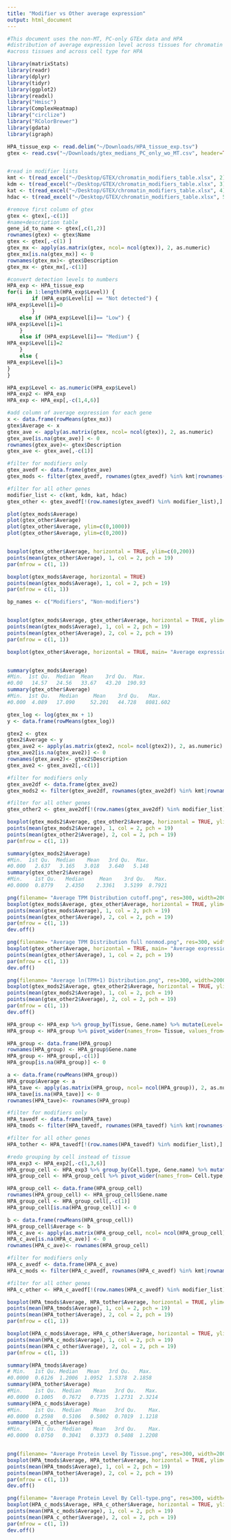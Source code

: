 ```yaml
---
title: "Modifier vs Other average expression"
output: html_document
---
```


```r
#This document uses the non-MT, PC-only GTEx data and HPA
#distribution of average expression level across tissues for chromatin modifiers and non-modifiers for gtex
#across tissues and across cell type for HPA
```
```r
library(matrixStats)
library(readr)
library(dplyr)
library(tidyr)
library(ggplot2)
library(readxl)
library("Hmisc")
library(ComplexHeatmap)
library("circlize")
library("RColorBrewer")
library(gdata)
library(igraph)

```


```r
HPA_tissue_exp <- read.delim("~/Downloads/HPA_tissue_exp.tsv")
gtex <- read.csv("~/Downloads/gtex_medians_PC_only_wo_MT.csv", header=TRUE)


#read in modifier lists
kmt <- t(read_excel("~/Desktop/GTEX/chromatin_modifiers_table.xlsx", 2))
kdm <- t(read_excel("~/Desktop/GTEX/chromatin_modifiers_table.xlsx", 3))
kat <- t(read_excel("~/Desktop/GTEX/chromatin_modifiers_table.xlsx", 4))
hdac <- t(read_excel("~/Desktop/GTEX/chromatin_modifiers_table.xlsx", 5))


```
```r
#remove first column of gtex
gtex <- gtex[,-c(1)]
#name+description table
gene_id_to_name <- gtex[,c(1,2)]
rownames(gtex) <- gtex$Name
gtex <- gtex[,-c(1) ]
gtex_mx <- apply(as.matrix(gtex, ncol= ncol(gtex)), 2, as.numeric)
gtex_mx[is.na(gtex_mx)] <- 0
rownames(gtex_mx)<- gtex$Description
gtex_mx <- gtex_mx[,-c(1)]


```
```r
#convert detection levels to numbers
HPA_exp <- HPA_tissue_exp
for(i in 1:length(HPA_exp$Level)) {
        if (HPA_exp$Level[i] == "Not detected") {
HPA_exp$Level[i]=0
        } 
    else if (HPA_exp$Level[i]== "Low") {
HPA_exp$Level[i]=1
    } 
    else if (HPA_exp$Level[i]== "Medium") {
HPA_exp$Level[i]=2
    } 
    else {
HPA_exp$Level[i]=3
} 
}

HPA_exp$Level <- as.numeric(HPA_exp$Level)
HPA_exp2 <- HPA_exp
HPA_exp <- HPA_exp[,-c(1,4,6)]

```
```r
#add column of average expression for each gene
x <- data.frame(rowMeans(gtex_mx))
gtex$Average <- x
gtex_ave <- apply(as.matrix(gtex, ncol= ncol(gtex)), 2, as.numeric)
gtex_ave[is.na(gtex_ave)] <- 0
rownames(gtex_ave)<- gtex$Description
gtex_ave <- gtex_ave[,-c(1)]

#filter for modifiers only
gtex_avedf <- data.frame(gtex_ave)
gtex_mods <- filter(gtex_avedf, rownames(gtex_avedf) %in% kmt|rownames(gtex_avedf) %in% kdm|rownames(gtex_avedf) %in% kat|rownames(gtex_avedf) %in% hdac)

#filter for all other genes
modifier_list <- c(kmt, kdm, kat, hdac)
gtex_other <- gtex_avedf[!(row.names(gtex_avedf) %in% modifier_list),]


```
```r
plot(gtex_mods$Average)
plot(gtex_other$Average)
plot(gtex_other$Average, ylim=c(0,1000))
plot(gtex_other$Average, ylim=c(0,200))


boxplot(gtex_other$Average, horizontal = TRUE, ylim=c(0,200))
points(mean(gtex_other$Average), 1, col = 2, pch = 19)
par(mfrow = c(1, 1))

boxplot(gtex_mods$Average, horizontal = TRUE)
points(mean(gtex_mods$Average), 1, col = 2, pch = 19)
par(mfrow = c(1, 1))

bp_names <- c("Modifiers", "Non-modifiers")


boxplot(gtex_mods$Average, gtex_other$Average, horizontal = TRUE, ylim=c(0,200), main= "Average expression of chromatin modifiers and non-modifiers", names=bp_names, xlab= "Average TPM")
points(mean(gtex_mods$Average), 1, col = 2, pch = 19)
points(mean(gtex_other$Average), 2, col = 2, pch = 19)
par(mfrow = c(1, 1))

boxplot(gtex_other$Average, horizontal = TRUE, main= "Average expression of other genes", xlab= "Average TPM")


summary(gtex_mods$Average)
#Min.  1st Qu.  Median  Mean    3rd Qu.  Max. 
#0.00   14.57   24.56   33.67   43.20  190.93 
summary(gtex_other$Average)
#Min.  1st Qu.   Median     Mean    3rd Qu.   Max. 
#0.000  4.089   17.090     52.201   44.728   8081.602 

```
```r
gtex_log <- log(gtex_mx + 1)
y <- data.frame(rowMeans(gtex_log))

gtex2 <- gtex
gtex2$Average <- y
gtex_ave2 <- apply(as.matrix(gtex2, ncol= ncol(gtex2)), 2, as.numeric)
gtex_ave2[is.na(gtex_ave2)] <- 0
rownames(gtex_ave2)<- gtex2$Description
gtex_ave2 <- gtex_ave2[,-c(1)]

#filter for modifiers only
gtex_ave2df <- data.frame(gtex_ave2)
gtex_mods2 <- filter(gtex_ave2df, rownames(gtex_ave2df) %in% kmt|rownames(gtex_ave2df) %in% kdm|rownames(gtex_ave2df) %in% kat|rownames(gtex_ave2df) %in% hdac)

#filter for all other genes
gtex_other2 <- gtex_ave2df[!(row.names(gtex_ave2df) %in% modifier_list),]


```
```r

boxplot(gtex_mods2$Average, gtex_other2$Average, horizontal = TRUE, ylim=c(0,10), main= "Average expression of chromatin modifiers and non-modifiers", names=bp_names, xlab= "Average ln(TPM+1)")
points(mean(gtex_mods2$Average), 1, col = 2, pch = 19)
points(mean(gtex_other2$Average), 2, col = 2, pch = 19)
par(mfrow = c(1, 1))

summary(gtex_mods2$Average)
#Min.  1st Qu.  Median    Mean   3rd Qu.  Max. 
#0.000   2.637   3.165   3.018   3.640   5.148   
summary(gtex_other2$Average)
#Min.    1st Qu.   Median     Mean    3rd Qu.   Max. 
#0.0000  0.8779    2.4350    2.3361   3.5199  8.7921   

```
```r
png(filename= "Average TPM Distribution cutoff.png", res=300, width=2000, height=1500)
boxplot(gtex_mods$Average, gtex_other$Average, horizontal = TRUE, ylim=c(0,200), main= "Average expression of chromatin modifiers and non-modifiers", names=bp_names, xlab= "Average TPM")
points(mean(gtex_mods$Average), 1, col = 2, pch = 19)
points(mean(gtex_other$Average), 2, col = 2, pch = 19)
par(mfrow = c(1, 1))
dev.off()

png(filename= "Average TPM Distribution full nonmod.png", res=300, width=2000, height=1500)
boxplot(gtex_other$Average, horizontal = TRUE, main= "Average expression of other genes", xlab= "Average TPM")
points(mean(gtex_other$Average), 1, col = 2, pch = 19)
par(mfrow = c(1, 1))
dev.off()

png(filename= "Average ln(TPM+1) Distribution.png", res=300, width=2000, height=1500)
boxplot(gtex_mods2$Average, gtex_other2$Average, horizontal = TRUE, ylim=c(0,10), main= "Average expression of chromatin modifiers and non-modifiers", names=bp_names, xlab= "Average ln(TPM+1)")
points(mean(gtex_mods2$Average), 1, col = 2, pch = 19)
points(mean(gtex_other2$Average), 2, col = 2, pch = 19)
par(mfrow = c(1, 1))
dev.off()

```

```r
HPA_group <- HPA_exp %>% group_by(Tissue, Gene.name) %>% mutate(Level= mean(Level)) %>% unique()
HPA_group <- HPA_group %>% pivot_wider(names_from= Tissue, values_from= Level)

HPA_group <- data.frame(HPA_group)
rownames(HPA_group) <- HPA_group$Gene.name
HPA_group <- HPA_group[,-c(1)]
HPA_group[is.na(HPA_group)] <- 0

a <- data.frame(rowMeans(HPA_group))
HPA_group$Average <- a
HPA_tave <- apply(as.matrix(HPA_group, ncol= ncol(HPA_group)), 2, as.numeric)
HPA_tave[is.na(HPA_tave)] <- 0
rownames(HPA_tave)<- rownames(HPA_group)

#filter for modifiers only
HPA_tavedf <- data.frame(HPA_tave)
HPA_tmods <- filter(HPA_tavedf, rownames(HPA_tavedf) %in% kmt|rownames(HPA_tavedf) %in% kdm|rownames(HPA_tavedf) %in% kat|rownames(HPA_tavedf) %in% hdac)

#filter for all other genes
HPA_tother <- HPA_tavedf[!(row.names(HPA_tavedf) %in% modifier_list),]

#redo grouping by cell instead of tissue
HPA_exp3 <- HPA_exp2[,-c(1,3,6)]
HPA_group_cell <- HPA_exp3 %>% group_by(Cell.type, Gene.name) %>% mutate(Level= mean(Level)) %>% unique()
HPA_group_cell <- HPA_group_cell %>% pivot_wider(names_from= Cell.type, values_from= Level)

HPA_group_cell <- data.frame(HPA_group_cell)
rownames(HPA_group_cell) <- HPA_group_cell$Gene.name
HPA_group_cell <- HPA_group_cell[,-c(1)]
HPA_group_cell[is.na(HPA_group_cell)] <- 0

b <- data.frame(rowMeans(HPA_group_cell))
HPA_group_cell$Average <- b
HPA_c_ave <- apply(as.matrix(HPA_group_cell, ncol= ncol(HPA_group_cell)), 2, as.numeric)
HPA_c_ave[is.na(HPA_c_ave)] <- 0
rownames(HPA_c_ave)<- rownames(HPA_group_cell)

#filter for modifiers only
HPA_c_avedf <- data.frame(HPA_c_ave)
HPA_c_mods <- filter(HPA_c_avedf, rownames(HPA_c_avedf) %in% kmt|rownames(HPA_c_avedf) %in% kdm|rownames(HPA_c_avedf) %in% kat|rownames(HPA_c_avedf) %in% hdac)

#filter for all other genes
HPA_c_other <- HPA_c_avedf[!(row.names(HPA_c_avedf) %in% modifier_list),]

```
```r
boxplot(HPA_tmods$Average, HPA_tother$Average, horizontal = TRUE, ylim=c(0,4), main= "Average expression of chromatin modifiers and non-modifiers", names=bp_names, xlab= "Average Protein Level Across Tissues")
points(mean(HPA_tmods$Average), 1, col = 2, pch = 19)
points(mean(HPA_tother$Average), 2, col = 2, pch = 19)
par(mfrow = c(1, 1))

boxplot(HPA_c_mods$Average, HPA_c_other$Average, horizontal = TRUE, ylim=c(0,1.6), main= "Average expression of chromatin modifiers and non-modifiers", names=bp_names, xlab= "Average Protein Level Across Cell Types")
points(mean(HPA_c_mods$Average), 1, col = 2, pch = 19)
points(mean(HPA_c_other$Average), 2, col = 2, pch = 19)
par(mfrow = c(1, 1))

summary(HPA_tmods$Average)
# Min.   1st Qu. Median   Mean   3rd Qu.   Max. 
#0.0000  0.6126  1.2006  1.0952  1.5378  2.1858 
summary(HPA_tother$Average)
#Min.    1st Qu.  Median    Mean   3rd Qu.   Max. 
#0.0000  0.1005   0.7672   0.7735  1.2731  2.3214 
summary(HPA_c_mods$Average)
#Min.    1st Qu.  Median    Mean   3rd Qu.    Max. 
#0.0000  0.2598   0.5106   0.5002  0.7019  1.1218 
summary(HPA_c_other$Average)
#Min.    1st Qu.  Median    Mean   3rd Qu.    Max. 
#0.0000  0.0750   0.3041   0.3373  0.5408  1.2208 



```
```r
png(filename= "Average Protein Level By Tissue.png", res=300, width=2000, height=1500)
boxplot(HPA_tmods$Average, HPA_tother$Average, horizontal = TRUE, ylim=c(0,4), main= "Average expression of chromatin modifiers and non-modifiers", names=bp_names, xlab= "Average Protein Level Across Tissues")
points(mean(HPA_tmods$Average), 1, col = 2, pch = 19)
points(mean(HPA_tother$Average), 2, col = 2, pch = 19)
par(mfrow = c(1, 1))
dev.off()

png(filename= "Average Protein Level By Cell-type.png", res=300, width=2000, height=1500)
boxplot(HPA_c_mods$Average, HPA_c_other$Average, horizontal = TRUE, ylim=c(0,1.6), main= "Average expression of chromatin modifiers and non-modifiers", names=bp_names, xlab= "Average Protein Level Across Cell Types")
points(mean(HPA_c_mods$Average), 1, col = 2, pch = 19)
points(mean(HPA_c_other$Average), 2, col = 2, pch = 19)
par(mfrow = c(1, 1))
dev.off()

```